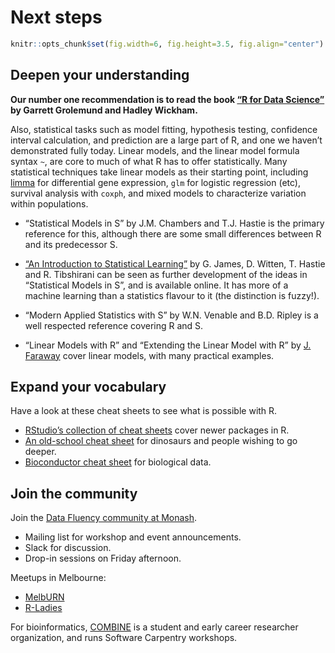 # Next steps

```r
knitr::opts_chunk$set(fig.width=6, fig.height=3.5, fig.align="center")
```

## Deepen your understanding

**Our number one recommendation is to read the book ["R for Data Science"](http://r4ds.had.co.nz/) by Garrett Grolemund and Hadley Wickham.**

Also, statistical tasks such as model fitting, hypothesis testing, confidence interval calculation, and prediction are a large part of R, and one we haven't demonstrated fully today. Linear models, and the linear model formula syntax `~`, are core to much of what R has to offer statistically. Many statistical techniques take linear models as their starting point, including [limma](https://bioconductor.org/packages/release/bioc/html/limma.html) for differential gene expression, `glm` for logistic regression (etc), survival analysis with `coxph`, and mixed models to characterize variation within populations.

* "Statistical Models in S" by J.M. Chambers and T.J. Hastie is the primary reference for this, although there are some small differences between R and its predecessor S.

* ["An Introduction to Statistical Learning"](http://www-bcf.usc.edu/~gareth/ISL/) by G. James, D. Witten, T. Hastie and R. Tibshirani can be seen as further development of the ideas in "Statistical Models in S", and is available online. It has more of a machine learning than a statistics flavour to it (the distinction is fuzzy!).

* "Modern Applied Statistics with S" by W.N. Venable and B.D. Ripley is a well respected reference covering R and S. 

* "Linear Models with R" and "Extending the Linear Model with R" by [J. Faraway](http://www.maths.bath.ac.uk/~jjf23/) cover linear models, with many practical examples.



## Expand your vocabulary

Have a look at these cheat sheets to see what is possible with R.

* [RStudio's collection of cheat sheets](https://www.rstudio.com/resources/cheatsheets/) cover newer packages in R.
* [An old-school cheat sheet](https://cran.r-project.org/doc/contrib/Short-refcard.pdf) for dinosaurs and people wishing to go deeper.
* [Bioconductor cheat sheet](https://github.com/mikelove/bioc-refcard/blob/master/README.Rmd) for biological data.


## Join the community

Join the [Data Fluency community at Monash](https://monashdatafluency.github.io/).

 * Mailing list for workshop and event announcements.
 * Slack for discussion.
 * Drop-in sessions on Friday afternoon.

Meetups in Melbourne:

* [MelbURN](https://www.meetup.com/en-AU/MelbURN-Melbourne-Users-of-R-Network/)
* [R-Ladies](https://www.meetup.com/en-AU/R-Ladies-Melbourne/)

For bioinformatics, [COMBINE](https://combine.org.au/) is a student and early career researcher organization, and runs Software Carpentry workshops.

